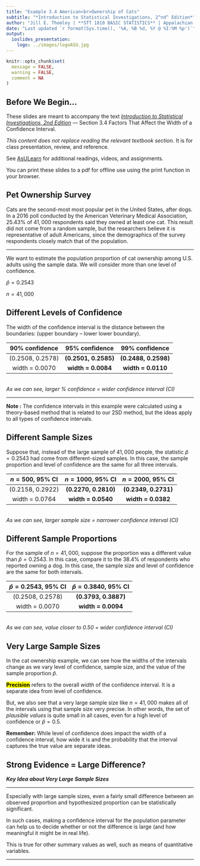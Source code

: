 ```yaml
---
title: "Example 3.4 American<br>Ownership of Cats"
subtitle: "*Introduction to Statistical Investigations, 2^nd^ Edition*"
author: "Jill E. Thomley | **STT 1810 BASIC STATISTICS** | Appalachian State University"
date: "Last updated `r format(Sys.time(), '%A, %B %d, %Y @ %I:%M %p')`"
output: 
  ioslides_presentation:
    logo: ../images/logoASU.jpg
---
```


```r
knitr::opts_chunk$set(
  message = FALSE,
  warning = FALSE,
  comment = NA
)
```

## Before We Begin…

These slides are meant to accompany the text [*Introduction to Statistical Investigations, 2nd Edition*](http://www.isi-stats.com/isi/index2nd.html) --- Section 3.4 Factors That Affect the Width of a Confidence Interval. 

*This content does not replace reading the relevant textbook section.* It is for class presentation, review, and reference.

See [AsULearn](https://asulearn.appstate.edu/) for additional readings, videos, and assignments.

You can print these slides to a pdf for offline use using the print function in your browser.


## Pet Ownership Survey

Cats are the second-most most popular pet in the United States, after dogs. In a 2016 poll conducted by the American Veterinary Medical Association, $25.43\%$ of $41,000$ respondents said they owned at least one cat. This result did not come from a random sample, but the researchers believe it is representative of adult Americans, since the demographics of the survey respondents closely match that of the population.

<hr>

We want to estimate the population proportion of cat ownership among U.S. adults using the sample data. We will consider more than one level of confidence.

$\hat{p} = 0.2543$

$n = 41,000$


## Different Levels of Confidence

The width of the confidence interval is the distance between the boundaries: (upper boundary -- lower lower boundary).

| 90% confidence   | 95% confidence       | 99% confidence       |  
|:----------------:|:--------------------:|:--------------------:|
| (0.2508, 0.2578) | **(0.2501, 0.2585)** | **(0.2488, 0.2598)** |
| width = 0.0070   | **width = 0.0084**   | **width = 0.0110**   |


<br>*As we can see, larger % confidence = wider confidence interval (CI)*

<hr>

**Note :** The confidence intervals in this example were calculated using a theory-based method that is related to our 2SD method, but the ideas apply to all types of confidence intervals.


## Different Sample Sizes

Suppose that, instead of the large sample of $41,000$ people, the statistic $\hat{p} = 0.2543$ had come from different-sized samples. In this case, the sample proportion and level of confidence are the same for all three intervals.

| $n = 500$, 95% CI | $n = 1000$, 95% CI   | $n = 2000$, 95% CI   |  
|:-----------------:|:--------------------:|:--------------------:|
| (0.2158, 0.2922)  | **(0.2270, 0.2810)** | **(0.2349, 0.2731)** |
| width = 0.0764    | **width = 0.0540**   | **width = 0.0382**   |

<br>*As we can see, larger sample size = narrower confidence interval (CI)*


## Different Sample Proportions

For the sample of $n = 41,000$, suppose the proportion was a different value than $\hat{p} = 0.2543$. In this case, compare it to the $38.4\%$ of respondents who reported owning a dog. In this case, the sample size and level of confidence are the same for both intervals.

| $\hat{p} = 0.2543$, 95% CI | $\hat{p} = 0.3840$, 95% CI |  
|:--------------------------:|:--------------------------:|
| (0.2508, 0.2578)           | **(0.3793, 0.3887)**       |
| width = 0.0070             | **width = 0.0094**         |

<br>*As we can see, value closer to 0.50 = wider confidence interval (CI)*


## Very Large Sample Sizes

In the cat ownership example, we can see how the widths of the intervals change as we vary level of confidence, sample size, and the value of the sample proportion $\hat{p}$. 

**<mark>Precision</mark>** refers to the overall *width* of the confidence interval. It is a separate idea from level of confidence. 

But, we also see that a very large sample size like $n = 41,000$ makes all of the intervals using that sample size very precise. In other words, the set of *plausible values* is quite small in all cases, even for a high level of confidence or $\hat{p} = 0.5$.

**Remember:** While level of confidence does impact the width of a confidence interval, how wide it is and the probability that the interval captures the true value are separate ideas.

## Strong Evidence = Large Difference?

***Key Idea about Very Large Sample Sizes***

<hr>

Especially with large sample sizes, even a fairly small difference between an observed proportion and hypothesized proportion can be statistically significant. 

In such cases, making a confidence interval for the population parameter can help us to decide whether or not the difference is large (and how meaningful it might be in real life).

This is true for other summary values as well, such as means of quantitative variables.

<hr>

